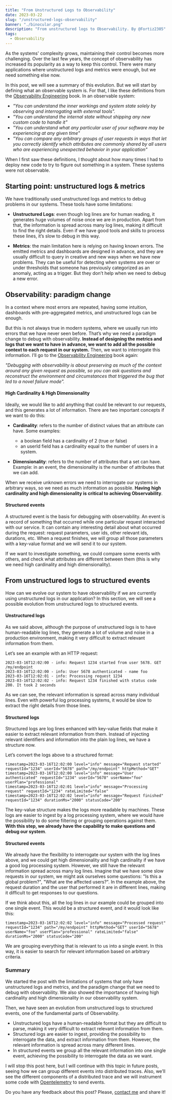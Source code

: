 ```yaml
---
title: "From Unstructured Logs to Observability"
date: 2023-03-22
slug: "/unstructured-logs-observability"
banner: "./binocular.png"
description: "From unstructured logs to Observability. By @Fortiz2305"
tags:
  - Observability
---
```


As the systems' complexity grows, maintaining their control becomes more challenging. Over the last few years, the concept of observability has increased its popularity as a way to keep this control. There were many applications where unstructured logs and metrics were enough, but we need something else now.

In this post, we will see a summary of this evolution. But we will start by defining what an observable system is. For that, I like these definitions from the [Observability Engineering](https://www.oreilly.com/library/view/observability-engineering/9781492076438/) book. In an observable system:

* _"You can understand the inner workings and system state solely by observing and interrogating with external tools"._
* _"You can understand the internal state without shipping any new custom code to handle it"_
* _"You can understand what any particular user of your software may be experiencing at any given time"_
* _"You can compare any arbitrary groups of user requests in ways that let you correctly identify which attributes are commonly shared by all users who are experiencing unexpected behavior in your application"_

When I first saw these definitions, I thought about how many times I had to deploy new code to try to figure out something in a system. These systems were not observable.


## Starting point: unstructured logs & metrics

We have traditionally used unstructured logs and metrics to debug problems in our systems. These tools have some limitations:

* **Unstructured Logs**: even though log lines are for human reading, it generates huge volumes of noise once we are in production. Apart from that, the information is spread across many log lines, making it difficult to find the right details. Even if we have good tools and skills to process these lines, it’s slow to debug in this way.

* **Metrics**: the main limitation here is relying on having known errors. The emitted metrics and dashboards are designed in advance, and they are usually difficult to query in creative and new ways when we have new problems. They can be useful for detecting when systems are over or under thresholds that someone has previously categorized as an anomaly, acting as a trigger. But they don’t help when we need to debug a new error.


## Observability: paradigm change

In a context where most errors are repeated, having some intuition, dashboards with pre-aggregated metrics, and unstructured logs can be enough.

But this is not always true in modern systems, where we usually run into errors that we have never seen before. That’s why we need a paradigm change to debug with observability. **Instead of designing the metrics and logs that we want to have in advance, we want to add all the possible context to each request in our system.** Then, we want to interrogate this information. I’ll go to the [Observability Engineering](https://www.oreilly.com/library/view/observability-engineering/9781492076438/) book again:

_"Debugging with observability is about preserving as much of the context around any given request as possible, so you can ask questions and reconstruct the environment and circumstances that triggered the bug that led to a novel failure mode"._


#### High Cardinality & High Dimensionality

Ideally, we would like to add anything that could be relevant to our requests, and this generates a lot of information. There are two important concepts if we want to do this:

* **Cardinality**: refers to the number of distinct values that an attribute can have. Some examples:
    * a boolean field has a cardinality of 2 (true or false)
    * an userId field has a cardinality equal to the number of users in a system.

* **Dimensionality**: refers to the number of attributes that a set can have. Example: in an event, the dimensionality is the number of attributes that we can add.

When we receive unknown errors we need to interrogate our systems in arbitrary ways, so we need as much information as possible. **Having** **high cardinality and high dimensionality is critical to achieving Observability**.


#### Structured events

A structured event is the basis for debugging with observability. An event is a record of something that occurred while one particular request interacted with our service. It can contain any interesting detail about what occurred during the request: request parameters, user ids, other relevant ids, durations, etc. When a request finishes, we will group all those parameters with a key-value format and we will send it to our system.

If we want to investigate something, we could compare some events with others, and check what attributes are different between them (this is why we need high cardinality and high dimensionality).


## From unstructured logs to structured events

How can we evolve our system to have observability if we are currently using unstructured logs in our application? In this section, we will see a possible evolution from unstructured logs to structured events.


#### Unstructured logs

As we said above, although the purpose of unstructured logs is to have human-readable log lines, they generate a lot of volume and noise in a production environment, making it very difficult to extract relevant information from them.

Let’s see an example with an HTTP request:

```
2023-03-16T12:02:00 - info: Request 1234 started from user 5678. GET /my/endpoint
2023-03-16T12:02:00 - info: User 5678 authenticated - name foo
2023-03-16T12:02:01 - info: Processing request 1234
2023-03-16T12:02:02 - info: Request 1234 finished with status code 200. It took 2 seconds
```

As we can see, the relevant information is spread across many individual lines. Even with powerful log processing systems, it would be slow to extract the right details from those lines.


#### Structured logs

Structured logs are log lines enhanced with key-value fields that make it easier to extract relevant information from them. Instead of injecting relevant identifiers and information into the plain log lines, we have a structure now.

Let’s convert the logs above to a structured format:

```
timestamp=2023-03-16T12:02:00 level="info" message="Request started" requestId="1234" userId="5678" path="/my/endpoint" httpMethod="GET"
timestamp=2023-03-16T12:02:00 level="info" message="User authenticated" requestId="1234" userId="5678" userName="foo" userPlan="professional"
timestamp=2023-03-16T12:02:01 level="info" message="Processing request" requestId="1234" rateLimited="false"
timestamp=2023-03-16T12:02:02 level="info" message="Request finished" requestId="1234" durationMs="2000" statusCode="200"
```

The key-value structure makes the logs more readable by machines. These logs are easier to ingest by a log processing system, where we would have the possibility to do some filtering or grouping operations against them. **With this step, we already have the capability to make questions and debug our system**.


#### Structured events

We already have the flexibility to interrogate our system with the log lines above, and we could get high dimensionality and high cardinality if we have a good log processing system. However, we still have the relevant information spread across many log lines.
Imagine that we have some slow requests in our system, we might ask ourselves some questions: "Is this a global problem?", "What are the affected users?". In the example above, the request duration and the user that performed it are in different lines, making it difficult to get responses to our questions.

If we think about this, all the log lines in our example could be grouped into one single event. This would be a structured event, and it would look like this:

```
timestamp=2023-03-16T12:02:02 level="info" message="Processed request" requestId="1234" path="/my/endpoint" httpMethod="GET" userId="5678" userName="foo" userPlan="professional" rateLimited="false" durationMs="2000" statusCode="200"
```

We are grouping everything that is relevant to us into a single event. In this way, it is easier to search for relevant information based on arbitrary criteria.


### Summary

We started the post with the limitations of systems that only have unstructured logs and metrics, and the paradigm change that we need to debug with observability. We also showed the importance of having high cardinality and high dimensionality in our observability system.

Then, we have seen an evolution from unstructured logs to structured events, one of the fundamental parts of Observability.

* Unstructured logs have a human-readable format but they are difficult to parse, making it very difficult to extract relevant information from them.
* Structured logs are easier to ingest, providing the possibility to interrogate the data, and extract information from them. However, the relevant information is spread across many different lines.
* In structured events we group all the relevant information into one single event, achieving the possibility to interrogate the data as we want.

I will stop this post here, but I will continue with this topic in future posts, seeing how we can group different events into distributed traces. Also, we’ll see the different components of a distributed trace and we will instrument some code with [Opentelemetry](https://opentelemetry.io/) to send events.

Do you have any feedback about this post? Please, [contact me](mailto:fortizabril@gmail.com) and share it!
